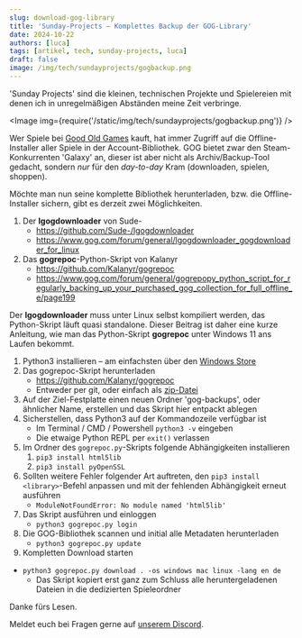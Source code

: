 ```yaml
---
slug: download-gog-library
title: 'Sunday-Projects – Komplettes Backup der GOG-Library'
date: 2024-10-22
authors: [luca]
tags: [artikel, tech, sunday-projects, luca]
draft: false
image: /img/tech/sundayprojects/gogbackup.png
---
```




'Sunday Projects' sind die kleinen, technischen Projekte und Spielereien mit denen ich in unregelmäßigen Abständen meine Zeit verbringe.

<Image img={require('/static/img/tech/sundayprojects/gogbackup.png')} />

<!--truncate-->

Wer Spiele bei [Good Old Games](https://gog.com) kauft, hat immer Zugriff auf die Offline-Installer aller Spiele in der Account-Bibliothek. GOG bietet zwar den Steam-Konkurrenten 'Galaxy' an, dieser ist aber nicht als Archiv/Backup-Tool gedacht, sondern *nur* für den *day-to-day* Kram (downloaden, spielen, shoppen).

Möchte man nun seine komplette Bibliothek herunterladen, bzw. die Offline-Installer sichern, gibt es derzeit zwei Möglichkeiten.

1. Der **lgogdownloader** von Sude-
    - https://github.com/Sude-/lgogdownloader
    - https://www.gog.com/forum/general/lgogdownloader_gogdownloader_for_linux
2. Das **gogrepoc**-Python-Skript von Kalanyr
    - https://github.com/Kalanyr/gogrepoc
    - https://www.gog.com/forum/general/gogrepopy_python_script_for_regularly_backing_up_your_purchased_gog_collection_for_full_offline_e/page199

Der **lgogdownloader** muss unter Linux selbst kompiliert werden, das Python-Skript läuft quasi standalone.
Dieser Beitrag ist daher eine kurze Anleitung, wie man das Python-Skript **gogrepoc** unter Windows 11 ans Laufen bekommt.

1. Python3 installieren – am einfachsten über den [Windows Store](https://www.microsoft.com/store/productId/9NCVDN91XZQP?ocid=pdpshare)
2. Das gogrepoc-Skript herunterladen
    - https://github.com/Kalanyr/gogrepoc
    - Entweder per git, oder einfach als [zip-Datei](https://github.com/Kalanyr/gogrepoc/archive/refs/heads/master.zip)
3. Auf der Ziel-Festplatte einen neuen Ordner 'gog-backups', oder ähnlicher Name, erstellen und das Skript hier entpackt ablegen
4. Sicherstellen, dass Python3 auf der Kommandozeile verfügbar ist
    - Im Terminal / CMD / Powershell `python3 -v` eingeben
    - Die etwaige Python REPL per `exit()` verlassen
5. Im Ordner des `gogrepoc.py`-Skripts folgende Abhängigkeiten installieren
    1. `pip3 install html5lib`
    2. `pip3 install pyOpenSSL`
6. Sollten weitere Fehler folgender Art auftreten, den `pip3 install <library>`-Befehl anpassen und mit der fehlenden Abhängigkeit erneut ausführen
    - `ModuleNotFoundError: No module named 'html5lib'`
7. Das Skript ausführen und einloggen
    - `python3 gogrepoc.py login`
8. Die GOG-Bibliothek scannen und initial alle Metadaten herunterladen
    - `python3 gogrepoc.py update`
9. Kompletten Download starten
 - `python3 gogrepoc.py download . -os windows mac linux -lang en de`
    - Das Skript kopiert erst ganz zum Schluss alle heruntergeladenen Dateien in die dedizierten Spieleordner


Danke fürs Lesen.

Meldet euch bei Fragen gerne auf [unserem Discord](https://discord.gg/bYPsrFxxtu).
